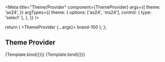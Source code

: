 

<Meta
  title="Theme/Provider"
  component={ThemeProvider}
  args={{
    theme: 'as24',
  }}
  argTypes={{
    theme: {
      options: ['as24', 'ms24'],
      control: { type: 'select' },
    },
  }}
/>

  return (
    <ThemeProvider {...args}>
      <Flex direction="row" align="center" justify="space-between" maxW="170px">
        <Box
          bg="brand.100"
          h={50}
          w={50}
          mr={3}
          borderRadius={50}
          borderWidth={1}
          borderStyle="solid"
          borderColor="gray.500"
        />
        <Box w={100}>brand-100</Box>
      </Flex>
    </ThemeProvider>
  );
};

## Theme Provider

<Canvas>
  <Story name="as24" args={{ theme: 'as24' }}>
    {Template.bind({})}
  </Story>
</Canvas>

<ArgsTable story="as24" />

<Canvas>
  <Story name="ms24" args={{ theme: 'ms24' }}>
    {Template.bind({})}
  </Story>
</Canvas>

<ArgsTable story="ms24" />

